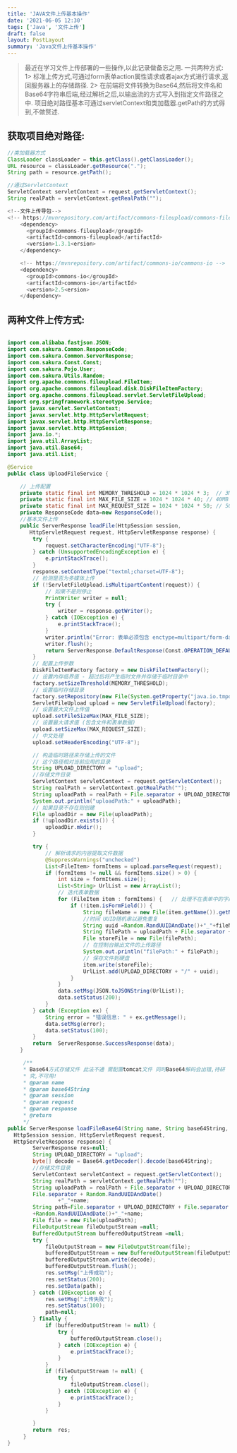 ```yaml
---
title: 'JAVA文件上传基本操作'
date: '2021-06-05 12:30'
tags: ['Java', '文件上传']
draft: false
layout: PostLayout
summary: 'Java文件上传基本操作'
---
```


> 最近在学习文件上传部署的一些操作,以此记录做备忘之用.
一共两种方式:
1> 标准上传方式,可通过form表单action属性请求或者ajax方式进行请求,返回服务器上的存储路径.
2> 在前端将文件转换为Base64,然后将文件名和Base64字符串后端,经过解析之后,以输出流的方式写入到指定文件路径之中.
项目绝对路径基本可通过servletContext和类加载器.getPath的方式得到,不做赘述.
## 获取项目绝对路径:
```java
//类加载器方式
ClassLoader classLoader = this.getClass().getClassLoader();
URL resource = classLoader.getResource(".");
String path = resource.getPath();

//通过ServletContext
ServletContext servletContext = request.getServletContext();
String realPath = servletContext.getRealPath("");
```

```java
<!--文件上传导包-->
<!-- https://mvnrepository.com/artifact/commons-fileupload/commons-fileupload -->
    <dependency>
      <groupId>commons-fileupload</groupId>
      <artifactId>commons-fileupload</artifactId>
      <version>1.3.1<ersion>
    </dependency>

    <!-- https://mvnrepository.com/artifact/commons-io/commons-io -->
    <dependency>
      <groupId>commons-io</groupId>
      <artifactId>commons-io</artifactId>
      <version>2.5<ersion>
    </dependency>
```
## 两种文件上传方式:
```java

import com.alibaba.fastjson.JSON;
import com.sakura.Common.ResponseCode;
import com.sakura.Common.ServerResponse;
import com.sakura.Const.Const;
import com.sakura.Pojo.User;
import com.sakura.Utils.Random;
import org.apache.commons.fileupload.FileItem;
import org.apache.commons.fileupload.disk.DiskFileItemFactory;
import org.apache.commons.fileupload.servlet.ServletFileUpload;
import org.springframework.stereotype.Service;
import javax.servlet.ServletContext;
import javax.servlet.http.HttpServletRequest;
import javax.servlet.http.HttpServletResponse;
import javax.servlet.http.HttpSession;
import java.io.*;
import java.util.ArrayList;
import java.util.Base64;
import java.util.List;

@Service
public class UploadFileService {

    // 上传配置
    private static final int MEMORY_THRESHOLD = 1024 * 1024 * 3;  // 3MB
    private static final int MAX_FILE_SIZE = 1024 * 1024 * 40; // 40MB
    private static final int MAX_REQUEST_SIZE = 1024 * 1024 * 50; // 50MB
    private ResponseCode data=new ResponseCode();
    //基本文件上传
    public ServerResponse loadFile(HttpSession session,
       HttpServletRequest request, HttpServletResponse response) {
        try {
            request.setCharacterEncoding("UTF-8");
        } catch (UnsupportedEncodingException e) {
            e.printStackTrace();
        }
        response.setContentType("textml;charset=UTF-8");
        // 检测是否为多媒体上传
        if (!ServletFileUpload.isMultipartContent(request)) {
            // 如果不是则停止
            PrintWriter writer = null;
            try {
                writer = response.getWriter();
            } catch (IOException e) {
                e.printStackTrace();
            }
            writer.println("Error: 表单必须包含 enctype=multipart/form-data");
            writer.flush();
            return ServerResponse.DefaultResponse(Const.OPERATION_DEFAULE, Const.DEFAULT_FILE);
        }
        // 配置上传参数
        DiskFileItemFactory factory = new DiskFileItemFactory();
        // 设置内存临界值 - 超过后将产生临时文件并存储于临时目录中
        factory.setSizeThreshold(MEMORY_THRESHOLD);
        // 设置临时存储目录
        factory.setRepository(new File(System.getProperty("java.io.tmpdir")));
        ServletFileUpload upload = new ServletFileUpload(factory);
        // 设置最大文件上传值
        upload.setFileSizeMax(MAX_FILE_SIZE);
        // 设置最大请求值 (包含文件和表单数据)
        upload.setSizeMax(MAX_REQUEST_SIZE);
        // 中文处理
        upload.setHeaderEncoding("UTF-8");

        // 构造临时路径来存储上传的文件
        // 这个路径相对当前应用的目录
        String UPLOAD_DIRECTORY = "upload";
        //存储文件目录
        ServletContext servletContext = request.getServletContext();
        String realPath = servletContext.getRealPath("");
        String uploadPath = realPath + File.separator + UPLOAD_DIRECTORY;
        System.out.println("uploadPath:" + uploadPath);
        // 如果目录不存在则创建
        File uploadDir = new File(uploadPath);
        if (!uploadDir.exists()) {
            uploadDir.mkdir();
        }

        try {
            // 解析请求的内容提取文件数据
            @SuppressWarnings("unchecked")
            List<FileItem> formItems = upload.parseRequest(request);
            if (formItems != null && formItems.size() > 0) {
                int size = formItems.size();
                List<String> UrlList = new ArrayList();
                // 迭代表单数据
                for (FileItem item : formItems) {   // 处理不在表单中的字段
                    if (!item.isFormField()) {
                        String fileName = new File(item.getName()).getName();
                        //时间 UUID随机串以避免重复
                        String uuid =Random.RandUUIDAndDate()+"_"+fileName;
                        String filePath = uploadPath + File.separator + uuid;
                        File storeFile = new File(filePath);
                        // 在控制台输出文件的上传路径
                        System.out.println("filePath:" + filePath);
                        // 保存文件到硬盘
                        item.write(storeFile);
                        UrlList.add(UPLOAD_DIRECTORY + "/" + uuid);
                    }
                }
                data.setMsg(JSON.toJSONString(UrlList));
                data.setStatus(200);
            }
        } catch (Exception ex) {
            String error = "错误信息: " + ex.getMessage();
            data.setMsg(error);
            data.setStatus(100);
        }
        return  ServerResponse.SuccessResponse(data);
    }

     /**
     * Base64方式存储文件 此法不通 需配置tomcat文件 同时Base64解码会出错,待研 
     * 究,不可用!
     * @param name
     * @param base64String
     * @param session
     * @param request
     * @param response
     * @return
     */
public ServerResponse loadFileBase64(String name, String base64String, 
  HttpSession session, HttpServletRequest request,
  HttpServletResponse response) {
        ServerResponse res=null;
        String UPLOAD_DIRECTORY = "upload";
        byte[] decode = Base64.getDecoder().decode(base64String);
        //存储文件目录
        ServletContext servletContext = request.getServletContext();
        String realPath = servletContext.getRealPath("");
        String uploadPath = realPath + File.separator + UPLOAD_DIRECTORY +
        File.separator + Random.RandUUIDAndDate()
                +"_"+name;
        String path=File.separator + UPLOAD_DIRECTORY + File.separator
        +Random.RandUUIDAndDate()+"_"+name;
        File file = new File(uploadPath);
        FileOutputStream fileOutputStream =null;
        BufferedOutputStream bufferedOutputStream =null;
        try {
            fileOutputStream = new FileOutputStream(file);
            bufferedOutputStream = new BufferedOutputStream(fileOutputStream);
            bufferedOutputStream.write(decode);
            bufferedOutputStream.flush();
            res.setMsg("上传成功");
            res.setStatus(200);
            res.setData(path);
        } catch (IOException e) {
            res.setMsg("上传失败");
            res.setStatus(100);
            path=null;
        } finally {
            if (bufferedOutputStream != null) {
                try {
                    bufferedOutputStream.close();
                } catch (IOException e) {
                    e.printStackTrace();
                }
            }
            if (fileOutputStream != null) {
                try {
                    fileOutputStream.close();
                } catch (IOException e) {
                    e.printStackTrace();
                }
            }

        }
        return  res;
     }
}
```
